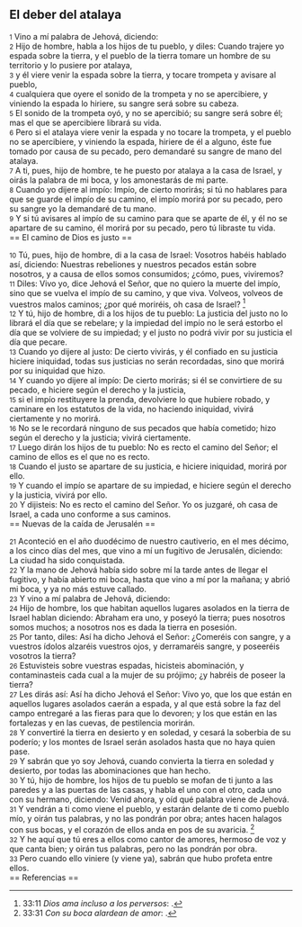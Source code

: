 == El deber del atalaya  ==

{{anchor|1}} <small>1</small> Vino a mí palabra de Jehová, diciendo:<br>
{{anchor|2}} <small>2</small> Hijo de hombre, habla a los hijos de tu pueblo, y diles: Cuando trajere yo espada sobre la tierra, y el pueblo de la tierra tomare un hombre de su territorio y lo pusiere por atalaya,<br>
{{anchor|3}} <small>3</small> y él viere venir la espada sobre la tierra, y tocare trompeta y avisare al pueblo,<br>
{{anchor|4}} <small>4</small> cualquiera que oyere el sonido de la trompeta y no se apercibiere, y viniendo la espada lo hiriere, su sangre será sobre su cabeza.<br>
{{anchor|5}} <small>5</small> El sonido de la trompeta oyó, y no se apercibió; su sangre será sobre él; mas el que se apercibiere librará su vida.<br>
{{anchor|6}} <small>6</small> Pero si el atalaya viere venir la espada y no tocare la trompeta, y el pueblo no se apercibiere, y viniendo la espada, hiriere de él a alguno, éste fue tomado por causa de su pecado, pero demandaré su sangre de mano del atalaya.<br>
{{anchor|7}} <small>7</small> A ti, pues, hijo de hombre, te he puesto por atalaya a la casa de Israel, y oirás la palabra de mi boca, y los amonestarás de mi parte.<br>
{{anchor|8}} <small>8</small> Cuando yo dijere al impío: Impío, de cierto morirás; si tú no hablares para que se guarde el impío de su camino, el impío morirá por su pecado, pero su sangre yo la demandaré de tu mano.<br>
{{anchor|9}} <small>9</small> Y si tú avisares al impío de su camino para que se aparte de él, y él no se apartare de su camino, él morirá por su pecado, pero tú libraste tu vida.<br>
== El camino de Dios es justo ==

{{anchor|10}} <small>10</small> Tú, pues, hijo de hombre, di a la casa de Israel: Vosotros habéis hablado así, diciendo: Nuestras rebeliones y nuestros pecados están sobre nosotros, y a causa de ellos somos consumidos; ¿cómo, pues, viviremos?<br>
{{anchor|11}} <small>11</small> Diles: Vivo yo, dice Jehová el Señor, que no quiero la muerte del impío, sino que se vuelva el impío de su camino, y que viva. Volveos, volveos de vuestros malos caminos; ¿por qué moriréis, oh casa de Israel? <ref>33:11 ''Dios ama incluso a los perversos'': {{lib|LU|131|10|4}}.</ref><br>
{{anchor|12}} <small>12</small> Y tú, hijo de hombre, di a los hijos de tu pueblo: La justicia del justo no lo librará el día que se rebelare; y la impiedad del impío no le será estorbo el día que se volviere de su impiedad; y el justo no podrá vivir por su justicia el día que pecare.<br>
{{anchor|13}} <small>13</small> Cuando yo dijere al justo: De cierto vivirás, y él confiado en su justicia hiciere iniquidad, todas sus justicias no serán recordadas, sino que morirá por su iniquidad que hizo.<br>
{{anchor|14}} <small>14</small> Y cuando yo dijere al impío: De cierto morirás; si él se convirtiere de su pecado, e hiciere según el derecho y la justicia,<br>
{{anchor|15}} <small>15</small> si el impío restituyere la prenda, devolviere lo que hubiere robado, y caminare en los estatutos de la vida, no haciendo iniquidad, vivirá ciertamente y no morirá.<br>
{{anchor|16}} <small>16</small> No se le recordará ninguno de sus pecados que había cometido; hizo según el derecho y la justicia; vivirá ciertamente.<br>
{{anchor|17}} <small>17</small> Luego dirán los hijos de tu pueblo: No es recto el camino del Señor; el camino de ellos es el que no es recto.<br>
{{anchor|18}} <small>18</small> Cuando el justo se apartare de su justicia, e hiciere iniquidad, morirá por ello.<br>
{{anchor|19}} <small>19</small> Y cuando el impío se apartare de su impiedad, e hiciere según el derecho y la justicia, vivirá por ello.<br>
{{anchor|20}} <small>20</small> Y dijisteis: No es recto el camino del Señor. Yo os juzgaré, oh casa de Israel, a cada uno conforme a sus caminos.<br>
== Nuevas de la caída de Jerusalén ==

{{anchor|21}} <small>21</small> Aconteció en el año duodécimo de nuestro cautiverio, en el mes décimo, a los cinco días del mes, que vino a mí un fugitivo de Jerusalén, diciendo: La ciudad ha sido conquistada.<br>
{{anchor|22}} <small>22</small> Y la mano de Jehová había sido sobre mí la tarde antes de llegar el fugitivo, y había abierto mi boca, hasta que vino a mí por la mañana; y abrió mi boca, y ya no más estuve callado.<br>
{{anchor|23}} <small>23</small> Y vino a mí palabra de Jehová, diciendo:<br>
{{anchor|24}} <small>24</small> Hijo de hombre, los que habitan aquellos lugares asolados en la tierra de Israel hablan diciendo: Abraham era uno, y poseyó la tierra; pues nosotros somos muchos; a nosotros nos es dada la tierra en posesión.<br>
{{anchor|25}} <small>25</small> Por tanto, diles: Así ha dicho Jehová el Señor: ¿Comeréis con sangre, y a vuestros ídolos alzaréis vuestros ojos, y derramaréis sangre, y poseeréis vosotros la tierra?<br>
{{anchor|26}} <small>26</small> Estuvisteis sobre vuestras espadas, hicisteis abominación, y contaminasteis cada cual a la mujer de su prójimo; ¿y habréis de poseer la tierra?<br>
{{anchor|27}} <small>27</small> Les dirás así: Así ha dicho Jehová el Señor: Vivo yo, que los que están en aquellos lugares asolados caerán a espada, y al que está sobre la faz del campo entregaré a las fieras para que lo devoren; y los que están en las fortalezas y en las cuevas, de pestilencia morirán.<br>
{{anchor|28}} <small>28</small> Y convertiré la tierra en desierto y en soledad, y cesará la soberbia de su poderío; y los montes de Israel serán asolados hasta que no haya quien pase.<br>
{{anchor|29}} <small>29</small> Y sabrán que yo soy Jehová, cuando convierta la tierra en soledad y desierto, por todas las abominaciones que han hecho.<br>
{{anchor|30}} <small>30</small> Y tú, hijo de hombre, los hijos de tu pueblo se mofan de ti junto a las paredes y a las puertas de las casas, y habla el uno con el otro, cada uno con su hermano, diciendo: Venid ahora, y oíd qué palabra viene de Jehová.<br>
{{anchor|31}} <small>31</small> Y vendrán a ti como viene el pueblo, y estarán delante de ti como pueblo mío, y oirán tus palabras, y no las pondrán por obra; antes hacen halagos con sus bocas, y el corazón de ellos anda en pos de su avaricia. <ref>33:31 ''Con su boca alardean de amor'': {{lib|LU|165|4|8}}.</ref><br>
{{anchor|32}} <small>32</small> Y he aquí que tú eres a ellos como cantor de amores, hermoso de voz y que canta bien; y oirán tus palabras, pero no las pondrán por obra.<br>
{{anchor|33}} <small>33</small> Pero cuando ello viniere (y viene ya), sabrán que hubo profeta entre ellos.<br>
== Referencias ==

<references />
